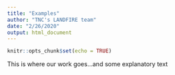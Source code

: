 ```yaml
---
title: "Examples"
author: "TNC's LANDFIRE team"
date: "2/26/2020"
output: html_document
---
```


```r
knitr::opts_chunk$set(echo = TRUE)
```
This is where our work goes...and some explanatory text